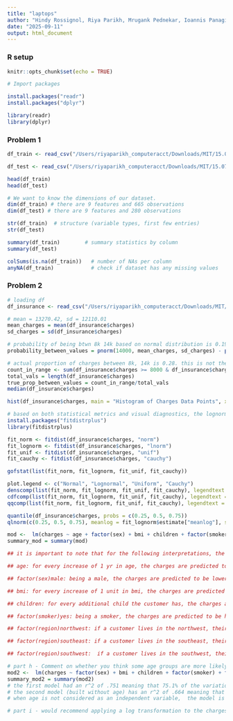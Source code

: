 ```yaml
---
title: "laptops"
author: "Hindy Rossignol, Riya Parikh, Mrugank Pednekar, Ioannis Panagiotopoulos"
date: "2025-09-11"
output: html_document
---
```

### R setup
```r
knitr::opts_chunk$set(echo = TRUE) 
```

```r

# Import packages

install.packages("readr")
install.packages("dplyr")
```
```r
library(readr)
library(dplyr)
```
### Problem 1
```r
df_train <- read_csv("/Users/riyaparikh_computeracct/Downloads/MIT/15.072_AdvancedAnalyticsEdge  /deliverable1-analyticsedge-mit/Data//laptop_train.csv")

df_test <- read_csv("/Users/riyaparikh_computeracct/Downloads/MIT/15.072_AdvancedAnalyticsEdge  /deliverable1-analyticsedge-mit/Data/laptop_test.csv")
```
```r
head(df_train)    
head(df_test)
```
```r
# We want to know the dimensions of our dataset. 
dim(df_train) # there are 9 features and 665 observations
dim(df_test) # there are 9 features and 280 observations
```

```r
str(df_train)  # structure (variable types, first few entries)
str(df_test)
```

```r
summary(df_train)        # summary statistics by column
summary(df_test)
```

```r
colSums(is.na(df_train))   # number of NAs per column
anyNA(df_train)            # check if dataset has any missing values
```

### Problem 2
```r
# loading df
df_insurance <- read_csv("/Users/riyaparikh_computeracct/Downloads/MIT/15.072_AdvancedAnalyticsEdge  /deliverable1-analyticsedge-mit/Data/insurance.csv", show_col_types = FALSE)
```

```r
# mean = 13270.42, sd = 12110.01
mean_charges = mean(df_insurance$charges)
sd_charges = sd(df_insurance$charges)
```

```r
# probability of being btwn 8k 14k based on normal distribution is 0.19
probability_between_values = pnorm(14000, mean_charges, sd_charges) - pnorm(8000, mean_charges, sd_charges)
```

```r
# actual proportion of charges between 8k, 14k is 0.28. this is not the same as the probability we got when assuming the charges follow a normal distribution in part c. our initial assumption is that the charges do not follow a Normal distribution. the histogram we plotted of charges data points shows that the distribution is right skewed towards higher charges. we also see that the median charge is lower than the mean charge ($9382.033 vs $13270.42).
count_in_range <- sum(df_insurance$charges >= 8000 & df_insurance$charges <= 14000)
total_vals = length(df_insurance$charges)
true_prop_between_values = count_in_range/total_vals
median(df_insurance$charges)

hist(df_insurance$charges, main = "Histogram of Charges Data Points", xlab = "Data Point Value", col = "skyblue")
```

```r
# based on both statistical metrics and visual diagnostics, the lognormal distribution is the best fit for the charges data. lognormal wins across all metrics, especially the goodness-of-fit statistics. the KS statistic is significantly lower for lognormal, indicating a closer match between empirical and theoretical distributions. the quantile comparison shows that lognormal quantiles closely match the actual data. refining part d, the insurance charges data is not normally distributed. instead, it follows a log-normal distribution, which better captures the right-skew in the data and aligns more closely with observed quantiles and proportions.
install.packages("fitdistrplus")
library(fitdistrplus)

fit_norm <- fitdist(df_insurance$charges, "norm")
fit_lognorm <- fitdist(df_insurance$charges, "lnorm")
fit_unif <- fitdist(df_insurance$charges, "unif")
fit_cauchy <- fitdist(df_insurance$charges, "cauchy")

gofstat(list(fit_norm, fit_lognorm, fit_unif, fit_cauchy))

plot.legend <- c("Normal", "Lognormal", "Uniform", "Cauchy")
denscomp(list(fit_norm, fit_lognorm, fit_unif, fit_cauchy), legendtext = plot.legend)
cdfcomp(list(fit_norm, fit_lognorm, fit_unif, fit_cauchy), legendtext = plot.legend)
qqcomp(list(fit_norm, fit_lognorm, fit_unif, fit_cauchy), legendtext = plot.legend)

quantile(df_insurance$charges, probs = c(0.25, 0.5, 0.75))
qlnorm(c(0.25, 0.5, 0.75), meanlog = fit_lognorm$estimate["meanlog"], sdlog = fit_lognorm$estimate["sdlog"])
```

```r
mod <-  lm(charges ~ age + factor(sex) + bmi + children + factor(smoker) + factor(region) , data = df_insurance)
summary_mod = summary(mod)
```

```r
## it is important to note that for the following interpretations, the change per unit that is being described only holds true if all other factors are held constant. 

## age: for every increase of 1 yr in age, the charges are predicted to increase by $256.9, holding other variables constant. this variable is statistically significant as the pvalue is <0.05 at 2e-16.

## factor(sex)male: being a male, the charges are predicted to be lower by $131.3 compared to their equivalent female counterparts, holding other variables constant. this variable is not statistically significant as the pvalue is >0.05 at 0.693348.

## bmi: for every increase of 1 unit in bmi, the charges are predicted to increase by $339.2, holding other variables constant. this variable is statistically significant as the pvalue is <0.05 at 2e-16.

## children: for every additional child the customer has, the charges are predicted to increase by $475.5, holding other variables constant. this variable is statistically significant as the pvalue is <0.05 at 0.000577.

## factor(smoker)yes: being a smoker, the charges are predicted to be higher by $23848.5 compared to their nonsmoking counterparts, holding other variables constant. this variable is statistically significant as the pvalue is <0.05 at 2e-16.

## factor(region)northwest: if a customer lives in the northwest, their charges are predicted to be lower by $353.0 holding all other variables constant. this variable is not statistically significant as the pvalue is <0.05 at 0.458769.

## factor(region)southeast: if a customer lives in the southeast, their charges are predicted to be lower by $1035.0 holding all other variables constant. this variable is statistically significant as the pvalue is <0.05 at 0.030782.

## factor(region)southwest:  if a customer lives in the southwest, their charges are predicted to be lower by $960.0 holding all other variables constant. this variable is statistically significant as the pvalue is <0.05 at 0.044765.
```

```r
# part h - Comment on whether you think some age groups are more likely to be undercharged or overcharged when age is not considered as an independent variable.
mod2 <-  lm(charges ~ factor(sex) + bmi + children + factor(smoker) + factor(region) , data = df_insurance)
summary_mod2 = summary(mod2)
# the first model had an r^2 of .751 meaning that 75.1% of the variation in charges is accounted for by the model built on all the factors. the adj r^2 is .749.
# the second model (built without age) has an r^2 of .664 meaning that 66.4% of the variation in charges is accounted for by the model built on all the factors without age. the adj r^2 is .662.
# when age is not considered as an independent variable,  the model is forced to "spread" the influence of age across other variables like BMI, smoking status, and region. younger individuals are likely to be overcharged: without age, the model can't distinguish between a healthy 25-year-old and a 55-year-old with similar BMI and smoking status. older individuals are likely to be undercharged: older individuals typically incur higher medical costs, which the model without age can't fully capture.
```

```r
# part i - would recommend applying a log transformation to the charges variable, and then redoing the analysis using the transformed variable to assess linear relationships and model assumptions more effectively.
```



















